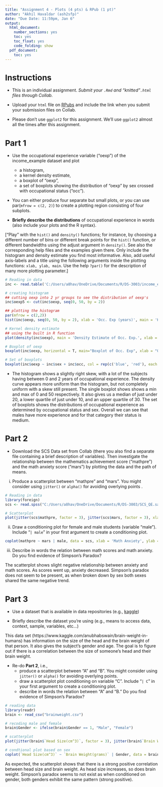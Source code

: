 ---
title: "Assignment 4 - Plots (4 pts) & RPub (1 pt)"
author: "Akhil Havaldar (ash2sfp)"
date: "Due Date: 11:59pm, Jan 6"
output:
  html_document:
    number_sections: yes
    toc: yes
    toc_float: yes
    code_folding: show
  pdf_document:
    toc: yes
---

```{=html}
<style>
h1.title {
  font-size: 30px;
}
h1 {
  font-size: 26px;
}
h2 {
  font-size: 22px;
}
h3 { 
  font-size: 18px;
}

</style>
```

# Instructions

- This is an individual assignment. *Submit your `.Rmd` and "knitted"`.html` files through Collab.*

- Upload your `html` file on [RPubs](https://rpubs.com) and include the link when you submit your submission files on Collab. 

- Please don't use `ggplot2` for this assignment. We'll use `ggplot2` almost all the times after this assignment. 

# Part 1 

- Use the occupational experience variable (“oexp”) of the income_example dataset and plot
 
  + a histogram, 
  + a kernel density estimate, 
  + a boxplot of “oexp”, 
  + a set of boxplots showing the distribution of “oexp” by sex crossed with occupational status (“occ”). 
 
- You can either produce four separate but small plots, or you can use par(`mfrow = c(2, 2)`) to create a plotting region consisting of four subplots. 

- **Briefly describe the distributions** of occupational experience in words (also include your plots and the R syntax).


[“Play” with the `hist()` and `density()` functions; for instance, by choosing a different number of bins or different break points for the `hist()` function, or different bandwidths using the adjust argument in `density()`. See also the corresponding help files and the examples given there. Only include the histogram and density estimate you find most informative. Also, add useful axis-labels and a title using the following arguments inside the plotting functions: `xlab, ylab, main`. Use the help `?par()` for the description of many more plotting parameter.]



```{r}
# Reading in data
inc <- read.table('C:/Users/a8hav/OneDrive/Documents/R/DS-3003/income_exmpl (1).dat', header = T, sep = "\t")

# creating histogram
## cutting oexp into 2 yr groups to see the distribution of oexp's
inc$oexp5 <- cut(inc$oexp, seq(0, 50, by = 2))

## plotting the histogram
par(mfrow = c(2,2))
hist(inc$oexp, seq(0, 50, by = 2), xlab = 'Occ. Exp (years)', main = 'Histogram of Occ. Exp.', col = 'grey90')

# Kernel density estimate
## using the built in R function
plot(density(inc$oexp), main = 'Density Estimate of Occ. Exp.', xlab = "Occ. Exp. (years)")

# Boxplot of oexp
boxplot(inc$oexp, horizontal = T, main="Boxplot of Occ. Exp", xlab = "Occ. Exp (years)")

# Set of boxplots
boxplot(inc$oexp ~ inc$sex + inc$occ, col = rep(c('blue', 'red'), each = 3), ylab = 'Occ. Exp.', xlab = 'Sex x Occ. (Blue = M, Red = F)', names = c('low', 'med.', 'high', 'low', 'med.', 'high'), main = 'Occ. Exp. by Sex and Occupation')
```

- The histogram shows a slightly right skew, with a lot of the subjects having between 0 and 2 years of occupational experience. The density curve appears more uniform than the histogram, but not completely uniform with a skew still present. The single boxplot shows shows a min and max of 0 and 50 respectively. It also gives us a median of just under 20, a lower quartile of just under 10, and an upper quartile of 30. The set of boxplots shows the distributions of occupational experience as determined by occupational status and sex. Overall we can see that males have more experience and for that category their status is medium.  


# Part 2

- Download the SCS Data set from Collab (there you also find a separate file containing a brief description of variables). Then investigate the relationship between the mathematics achievement score (“mathpre”) and the math anxiety score (“mars”) by plotting the data and the path of means. 

(i) Produce a scatterplot between “mathpre” and “mars”. You might consider using `jitter()` or `alpha()` for avoiding overlying points
.

```{r}
# Reading in data
library(foreign)
scs <- read.spss("C:/Users/a8hav/OneDrive/Documents/R/DS-3003/SCS_QE.sav", to.data.frame=TRUE)

# Scatterplot
plot(jitter(scs$mathpre, factor = 3), jitter(scs$mars, factor = 3), xlab = 'Math Pre-Test', ylab = 'Math Anxiety', main= 'Math Pre-Test vs. Math Anxiety', cex = .4, pch = 16)
```

(ii) Draw a conditioning plot for female and male students (variable “male”). Include “` | male `” in your first argument to create a conditioning plot.
```{r}
coplot(mathpre ~ mars | male, data = scs, xlab = 'Math Anxiety', ylab = 'Math Pre-Test' )

```

(iii) Describe in words the relation between math scores and math anxiety. Do you find evidence of Simpson's Paradox? 

The scatterplot shows slight negative relationship between anxiety and math scores. As scores went up, anxiety decreased. Simpson's paradox does not seem to be present, as when broken down by sex both sexes shared the same negative trend.


# Part 3

- Use a dataset that is available in data repositories (e.g., [kaggle](https://www.kaggle.com/datasets)) 

- Briefly describe the dataset you're using (e.g., means to access data, context, sample, variables, etc...)
  
This data set (https://www.kaggle.com/anubhabswain/brain-weight-in-humans) has information on the size of the head and the brain weight of that person. It also gives the subject's gender and age. The goal is to figure out if there is a correlation between the size of someone's head and their brain weight. 
   
- Re-do **Part 2**, i.e., 
   + produce a scatterplot between “A” and “B”. You might consider using `jitter()` or `alpha()` for avoiding overlying points.
   + draw a scatterplot plot conditioning on variable “C”. Include “` | C `” in your first argument to create a conditioning plot.
   + describe in words the relation between "A" and "B." Do you find evidence of Simpson's Paradox?

```{r}
# reading data
library(readr)
brain <- read_csv("brainweight.csv")

# recoding male and female
brain$Gender <- ifelse(brain$Gender == 1, "Male", "Female")

# scatterplot
plot(jitter(brain$`Head Size(cm^3)`, factor = 3), jitter(brain$`Brain Weight(grams)`, factor = 3), xlab = 'Head Size (cm^3)', ylab = 'Brain Weight (grams)', main= 'Head Size vs. Brain Weight', cex = .4, pch = 16)
```

```{r}
# condtional plot based on sex
coplot(`Head Size(cm^3)` ~ `Brain Weight(grams)` | Gender, data = brain, xlab = 'Brain Weight (grams)', ylab = 'Head Size (cm^3)' )
```

As expected, the scatterplot shows that there is a strong positive correlation between head size and brain weight. As head size increases, so does brain weight. Simpson's paradox seems to not exist as when conditioned on gender, both genders exhibit the same pattern (strong positive).